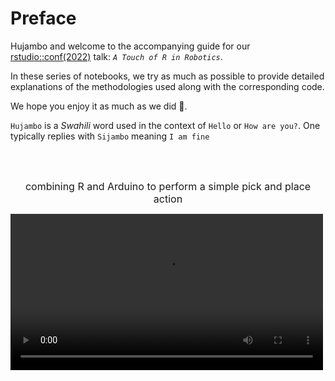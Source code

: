 # Preface {.unnumbered}

Hujambo and welcome to the accompanying guide for our [rstudio::conf(2022)](https://www.rstudio.com/conference/) talk: *`A Touch of R in Robotics`*.

In these series of notebooks, we try as much as possible to provide detailed explanations of the methodologies used along with the corresponding code.

We hope you enjoy it as much as we did 🤖.

::: callout-note
`Hujambo` is a *Swahili* word used in the context of `Hello` or `How are you?`. One typically replies with `Sijambo` meaning `I am fine`
:::

<br> <br>

<center><font size="3">combining R and Arduino to perform a simple pick and place action </font></center>

![](images/traj.mp4){fig-align="center" width="500"}
